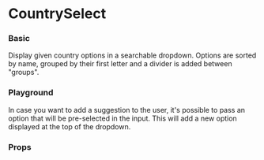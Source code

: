 

# CountrySelect

### Basic

Display given country options in a searchable dropdown. Options are sorted by name, grouped by their first letter and a divider is added between "groups".

<Canvas withSource="false">
    <Story id="components-countryselect--basic" />
</Canvas>

### Playground

In case you want to add a suggestion to the user, it's possible to pass an option that will be pre-selected in the input. This will add a new option displayed at the top of the dropdown.

<Story id="components-countryselect--pre-select" />

### Props

<div class="hidden">
    <Primary />
</div>

<ArgsTable story={PRIMARY_STORY} />
